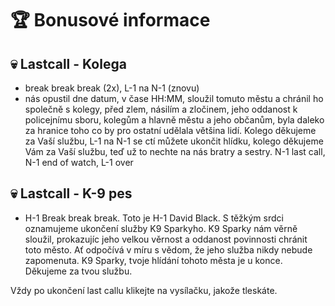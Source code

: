 
# 🏆 Bonusové informace

## 💀 Lastcall - Kolega

- break break break (2x), L-1 na N-1 (znovu)
- nás opustil dne datum, v čase HH:MM, sloužil tomuto městu a chránil ho společně s kolegy, před zlem, násilím a zločinem, jeho oddanost k policejnímu sboru, kolegům a hlavně městu a jeho občanům, byla daleko za hranice toho co by pro ostatní udělala většina lidí. Kolego děkujeme za Vaší službu, L-1 na N-1 se ctí můžete ukončit hlídku, kolego děkujeme Vám za Vaší službu, teď už to nechte na nás bratry a sestry. N-1 last call, N-1 end of watch, L-1 over

## 💀 Lastcall - K-9 pes

- H-1 Break break break. Toto je H-1 David Black. S těžkým srdci oznamujeme ukončení služby K9 Sparkyho. K9 Sparky nám věrně sloužil, prokazujíc jeho velkou věrnost a oddanost povinnosti chránit toto město. Ať odpočívá v míru s vědom, že jeho služba nikdy nebude zapomenuta. K9 Sparky, tvoje hlídání tohoto města je u konce. Děkujeme za tvou službu.

<Callout type="info" emoji="ℹ️">
  Vždy po ukončení last callu klikejte na vysílačku, jakože tleskáte.
</Callout>
